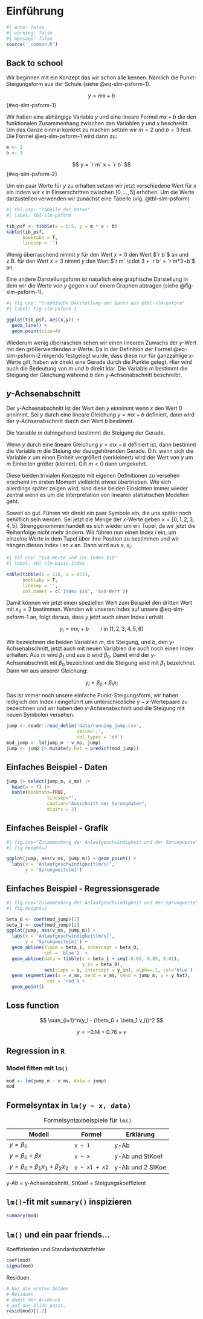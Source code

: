 # Einführung 

```r
#| echo: false
#| warning: false
#| message: false
source('_common.R')
```

## Back to school

Wir beginnen mit ein Konzept das wir schon alle kennen. Nämlich die Punkt-Steigungsform aus der Schule (siehe @eq-slm-psform-1).

$$
y = m x + b
$${#eq-slm-psform-1}

Wir haben eine abhängige Variable $y$ und eine lineare Formel $mx + b$ die den funktionalen Zusammenhang zwischen den Variablen $y$ und $x$ beschreibt. Um das Ganze einmal konkret zu machen setzen wir $m = 2$ und $b = 3$ fest. Die Formel @eq-slm-psform-1 wird dann zu:

```r
m <- 2
b <- 3
```

$$
y = `r m` x + `r b`
$${#eq-slm-psform-2}

Um ein paar Werte für $y$ zu erhalten setzen wir jetzt verschiedene Wert für $x$ ein indem wir $x$ in Einserschritten zwischen $[0, \ldots, 5]$ erhöhen. Um die Werte darzustellen verwenden wir zunächst eine Tabelle (vlg. @tbl-slm-psform)

```r
#| tbl-cap: "Tabelle der Daten"
#| label: tbl-slm-psform

tib_psf <- tibble(x = 0:5, y = m * x + b)
kable(tib_psf,
      booktabs = T,
      linesep = '')

```

Wenig überraschend nimmt $y$ für den Wert $x = 0$ den Wert $`r b`$ an und z.B. für den Wert $x = 3$ nimmt $y$ den Wert $`r m` \cdot 3 + `r b` = `r m*3+b`$ an. 

Eine andere Darstellungsform ist naturlich eine graphische Darstellung in dem wir die Werte von $y$ gegen $x$ auf einem Graphen abtragen (siehe @fig-slm-psform-1).

```r
#| fig.cap: "Graphische Darstellung der Daten aus @tbl-slm-psform"
#| label: fig-slm-psform-1

ggplot(tib_psf, aes(x,y)) +
  geom_line() + 
  geom_point(size=4)

```

Wiederum wenig überraschen sehen wir einen linearen Zuwachs der $y$-Wert mit den größerwerdenden $x$-Werte. Da in der Definition der Formel @eq-slm-psform-2 nirgends festgelegt wurde, dass diese nur für ganzzahlige $x$-Werte gilt, haben wir direkt eine Gerade durch die Punkte gelegt. Hier wird auch die Bedeutung von $m$ und $b$ direkt klar. Die Variable $m$ bestimmt die Steigung der Gleichung während $b$ den y-Achsenabschnitt beschreibt. 

::: {#def-slm-basics-y-intercept}
## $y$-Achsenabschnitt

Der y-Achsenabschnitt ist der Wert den $y$ einnimmt wenn $x$ den Wert $0$ annimmt. Sei $y$ durch eine lineare Gleichung $y = mx + b$ definiert, dann wird der y-Achsenabschnitt durch den Wert $b$ bestimmt.

:::

Die Variable $m$ dahingehend bestimmt die Steigung der Gerade. 

::: {#def-slm-basics-slope}

Wenn $y$ durch eine lineare Gleichung $y = mx + b$ definiert ist, dann bestimmt die Variable $m$ die Steiung der dazugehörenden Gerade. D.h. wenn sich die Variable $x$ um einen Einheit vergrößert (verkleinert) wird der Wert von $y$ um $m$ Einheiten größer (kleiner). Gilt $m < 0$ dann umgekehrt.

:::

Diese beiden trivialen Konzepte mit eigenen Definitionen zu versehen erscheint im ersten Moment vielleicht etwas übertrieben. Wie sich allerdings später zeigen wird, sind diese beiden Einsichten immer wieder zentral wenn es um die Interpretation von linearen statistischen Modellen geht.

Soweit so gut. Führen wir direkt ein paar Symbole ein, die uns später noch behilflich sein werden. Sei jetzt die Menge der $x$-Werte geben $x = [0, 1, 2, 3, 4, 5]$. Strenggenommen handelt es sich wieder um ein Tupel, da wir jetzt die Reihenfolge nicht mehr ändern. Wir führen nun einen Index $i$ ein, um einzelne Werte in dem Tupel über ihre Position zu bestimmen und wir hängen diesen Index $i$ an $x$ an. Dann wird aus $x$, $x_i$.

```r
#| tbl-cap: "$x$-Werte und ihr Index $i$"
#| label: tbl-slm-basic-index

kable(tibble(i = 1:6, x = 0:5),
      booktabs = T,
      linesep = '',
      col.names = c('Index $i$', '$x$-Wert'))
```

Damit können wir jetzt einen speziellen Wert zum Beispiel den dritten Wert mit $x_3 = 2$ bestimmen. Wenden wir unseren Index auf unsere @eq-slm-psform-1 an, folgt daraus, dass $y$ jetzt auch einen Index $i$ erhält.

$$
y_i = m x_i + b \qquad i \text{ in } [1,2,3,4,5,6]
$$

Wir bezeichnen die beiden Variablen $m$, die Steigung, und $b$, den y-Achsenabschnitt, jetzt auch mit neuen Variablen die auch noch einen Index erhalten. Aus $m$ wird $\beta_1$ und aus $b$ wird $\beta_0$. Damit wird der y-Achsenabschnitt mit $\beta_0$ bezeichnet und die Steigung wird mit $\beta_1$ bezeichnet. Dann wir aus unserer Gleichung:

$$
y_i = \beta_0 + \beta_1 x_i
$$

Das ist immer noch unsere einfache Punkt-Steigungsform, wir haben lediglich den Index $i$ eingeführt um unterschiedliche $y-x$-Wertepaare zu bezeichnen und wir haben den $y$-Achsenabschnitt und die Steigung mit neuen Symbolen versehen.

```r
jump <- readr::read_delim('data/running_jump.csv',
                          delim=';',
                          col_types = 'dd')
mod_jump <- lm(jump_m ~ v_ms, jump)
jump <- jump |> mutate(y_hat = predict(mod_jump))
```

## Einfaches Beispiel - Daten

```r
jump |> select(jump_m, v_ms) |>
  head(n = 7) |>  
  kable(booktabs=TRUE,
               linesep="",
               caption="Ausschnitt der Sprungdaten",
               digits = 2)
```

## Einfaches Beispiel - Grafik

```r
#| fig.cap="Zusammenhang der Anlaufgeschwindigkeit und der Sprungweite",
#| fig.height=2

ggplot(jump, aes(v_ms, jump_m)) + geom_point() + 
  labs(x = 'Anlaufgeschwindigkeit[m/s]',
       y = 'Sprungweite[m]') 
```

## Einfaches Beispiel - Regressionsgerade

```r
#| fig.cap="Zusammenhang der Anlaufgeschwindigkeit und der Sprungweite",
#| fig.height=2

beta_0 <- coef(mod_jump)[1]
beta_1 <- coef(mod_jump)[2]
ggplot(jump, aes(v_ms, jump_m)) + 
  labs(x = 'Anlaufgeschwindigkeit[m/s]',
       y = 'Sprungweite[m]') +
  geom_abline(slope = beta_1, intercept = beta_0,
              col = 'blue')  +
  geom_abline(data = tibble(s = beta_1 + seq(-0.05, 0.05, 0.01),
                            y_in = beta_0),
              aes(slope = s, intercept = y_in), alpha=.1, col='blue') +
  geom_segment(aes(x = v_ms, xend = v_ms, yend = jump_m, y = y_hat),
               col = 'red') +
  geom_point() 
```

## Loss function

$$
\sum_{i=1}^n(y_i - (\beta_0 + \beta_1 v_i))^2
$$

$$
y = -0.14 + 0.76 \times v
$$



## Regression in `R`

### Model fitten mit `lm()`
```r
mod <- lm(jump_m ~ v_ms, data = jump)
mod
```

## Formelsyntax in `lm(y ~ x, data)`


Table: Formelsyntaxbeispiele für `lm()`

| Modell | Formel |  Erklärung |
|---|---|---|
| $y=\beta_0$ | `y ~ 1` | y-Ab
| $y=\beta_0+\beta x$ | `y ~ x` | y-Ab und StKoef |
| $y=\beta_0+\beta_1x_1+\beta_2x_2$ | `y ~ x1 + x2` | y-Ab und 2 StKoe |

y-Ab = y-Achsenabshnitt, StKoef = Steigungskoeffizient

## `lm()`-fit mit `summary()` inspizieren

```r
summary(mod)
```

## `lm()` und ein paar friends...

Koeffizienten und Standardschätzfehler
```r
coef(mod)
sigma(mod)
```

Residuen
```r
# Nur die ersten beiden
# Residuen
# damit der Ausdruck
# auf das Slide passt.
resid(mod)[1:2]
```
